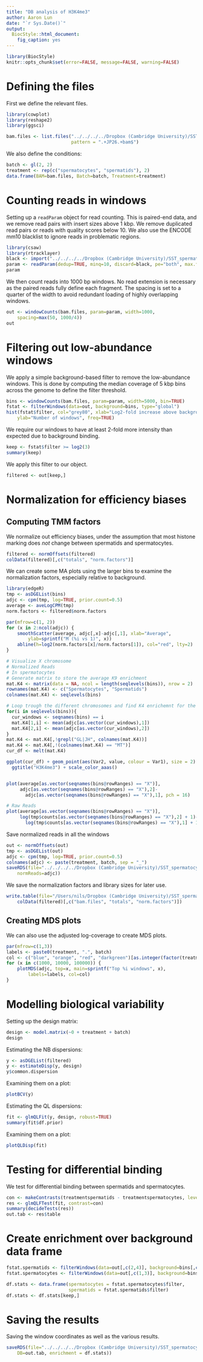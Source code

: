```yaml
---
title: "DB analysis of H3K4me3"
author: Aaron Lun
date: "`r Sys.Date()`"
output:
  BiocStyle::html_document:
    fig_caption: yes
---
```


```r
library(BiocStyle)
knitr::opts_chunk$set(error=FALSE, message=FALSE, warning=FALSE)
```

# Defining the files

First we define the relevant files.

```r
library(cowplot)
library(reshape2)
library(ggsci)

bam.files <- list.files("../../../../Dropbox (Cambridge University)/SST_spermatocytes/Analysis/CnR/bam/H3K4me3/", full.names = TRUE,
                        pattern = ".+JP26.+bam$")
```

We also define the conditions:

```r
batch <- gl(2, 2)
treatment <- rep(c("spermatocytes", "spermatids"), 2)
data.frame(BAM=bam.files, Batch=batch, Treatment=treatment)
```


# Counting reads in windows

Setting up a `readParam` object for read counting.
This is paired-end data, and we remove read pairs with insert sizes above 1 kbp.
We remove duplicated read pairs or reads with quality scores below 10.
We also use the ENCODE mm10 blacklist to ignore reads in problematic regions.

```r
library(csaw)
library(rtracklayer)
black <- import("../../../../Dropbox (Cambridge University)/SST_spermatocytes/Analysis/CnR/Blacklist_mm10.bed")
param <- readParam(dedup=TRUE, minq=10, discard=black, pe="both", max.frag=1000)
param
```

We then count reads into 1000 bp windows. 
No read extension is necessary as the paired reads fully define each fragment.
The spacing is set to a quarter of the width to avoid redundant loading of highly overlapping windows.

```r
out <- windowCounts(bam.files, param=param, width=1000,
    spacing=max(50, 1000/4))
out
```

# Filtering out low-abundance windows

We apply a simple background-based filter to remove the low-abundance windows.
This is done by computing the median coverage of 5 kbp bins across the genome to define the filter threshold.

```r
bins <- windowCounts(bam.files, param=param, width=5000, bin=TRUE)
fstat <- filterWindows(data=out, background=bins, type="global")
hist(fstat$filter, col="grey80", xlab="Log2-fold increase above background",
    ylab="Number of windows", freq=TRUE)
```

We require our windows to have at least 2-fold more intensity than expected due to background binding.

```r
keep <- fstat$filter >= log2(3)
summary(keep)
```

We apply this filter to our object.

```r
filtered <- out[keep,]
```

# Normalization for efficiency biases

## Computing TMM factors

We normalize out efficiency biases, under the assumption that most histone marking does _not_ change between spermatids and spermatocytes.

```r
filtered <- normOffsets(filtered)
colData(filtered)[,c("totals", "norm.factors")]
```

We can create some MA plots using the larger bins to examine the normalization factors, especially relative to background.

```r
library(edgeR)
tmp <- asDGEList(bins)
adjc <- cpm(tmp, log=TRUE, prior.count=0.5)
average <- aveLogCPM(tmp)
norm.factors <- filtered$norm.factors

par(mfrow=c(1, 2))
for (x in 2:ncol(adjc)) {
    smoothScatter(average, adjc[,x]-adjc[,1], xlab="Average", 
        ylab=sprintf("M (%i vs 1)", x))
    abline(h=log2(norm.factors[x]/norm.factors[1]), col="red", lty=2)        
}

# Visualize X chromosome
# Normalized Reads
# In spermatocytes
# Generate matrix to store the average K9 enrichment
mat.K4 <- matrix(data = NA, ncol = length(seqlevels(bins)), nrow = 2)
rownames(mat.K4) <- c("Spermatocytes", "Spermatids")
colnames(mat.K4) <- seqlevels(bins)

# Loop trough the different chromosomes and find K4 enrichemnt for the whole chromosome
for(i in seqlevels(bins)){
  cur_windows <- seqnames(bins) == i
  mat.K4[1,i] <- mean(adjc[as.vector(cur_windows),1])
  mat.K4[2,i] <- mean(adjc[as.vector(cur_windows),2])
}
mat.K4 <- mat.K4[,!grepl("GL|JH", colnames(mat.K4))]
mat.K4 <- mat.K4[,!(colnames(mat.K4) == "MT")]
cur_df <- melt(mat.K4)

ggplot(cur_df) + geom_point(aes(Var2, value, colour = Var1), size = 2) + 
  ggtitle("H3K4me3") + scale_color_aaas()


plot(average[as.vector(seqnames(bins@rowRanges) == "X")], 
     adjc[as.vector(seqnames(bins@rowRanges) == "X"),2]-
       adjc[as.vector(seqnames(bins@rowRanges) == "X"),1], pch = 16)

# Raw Reads
plot(average[as.vector(seqnames(bins@rowRanges) == "X")], 
     log(tmp$counts[as.vector(seqnames(bins@rowRanges) == "X"),2] + 1)-
       log(tmp$counts[as.vector(seqnames(bins@rowRanges) == "X"),1] + 1), pch = 16)
```

Save normalized reads in all the windows

```r
out <- normOffsets(out)
tmp <- asDGEList(out)
adjc <- cpm(tmp, log=TRUE, prior.count=0.5)
colnames(adjc) <- paste(treatment, batch, sep = "_")
saveRDS(file="../../../../Dropbox (Cambridge University)/SST_spermatocytes/Analysis/CnR/DB/H3K9me3/H3K9me3_1000_normReads.rds", list(windows=rowRanges(out), 
    normReads=adjc)) 
```

We save the normalization factors and library sizes for later use.

```r
write.table(file="/Users/nils/Dropbox (Cambridge University)/SST_spermatocytes/Analysis/CnR/DB/H3K4me3/norm_1000.tsv", quote=FALSE, row.names=FALSE, sep="\t",
    colData(filtered)[,c("bam.files", "totals", "norm.factors")])
```

## Creating MDS plots

We can also use the adjusted log-coverage to create MDS plots.

```r
par(mfrow=c(1,3))
labels <- paste0(treatment, ".", batch) 
col <- c("blue", "orange", "red", "darkgreen")[as.integer(factor(treatment))]
for (x in c(1000, 10000, 100000)) {
    plotMDS(adjc, top=x, main=sprintf("Top %i windows", x),
        labels=labels, col=col)
}
```

# Modelling biological variability

Setting up the design matrix:

```r
design <- model.matrix(~0 + treatment + batch)
design
```

Estimating the NB dispersions:

```r
y <- asDGEList(filtered)
y <- estimateDisp(y, design)
y$common.dispersion
```

Examining them on a plot:

```r
plotBCV(y)
```

Estimating the QL dispersions:

```r
fit <- glmQLFit(y, design, robust=TRUE)
summary(fit$df.prior)
```

Examining them on a plot:

```r
plotQLDisp(fit)
```

# Testing for differential binding

We test for differential binding between spermatids and spermatocytes.

```r
con <- makeContrasts(treatmentspermatids - treatmentspermatocytes, levels=design)
res <- glmQLFTest(fit, contrast=con)
summary(decideTests(res))
out.tab <- res$table
```

# Create enrichment over background data frame

```r
fstat.spermatids <- filterWindows(data=out[,c(2,4)], background=bins[,c(2,4)], type="global")
fstat.spermatocytes <- filterWindows(data=out[,c(1,3)], background=bins[,c(1,3)], type="global")

df.stats <- data.frame(spermatocytes = fstat.spermatocytes$filter,
                       spermatids = fstat.spermatids$filter)
df.stats <- df.stats[keep,]
```

# Saving the results

Saving the window coordinates as well as the various results.

```r
saveRDS(file="../../../../Dropbox (Cambridge University)/SST_spermatocytes/Analysis/CnR/DB/H3K4me3/H3K4me3_1000.rds", list(windows=rowRanges(filtered), 
    DB=out.tab, enrichment = df.stats)) 
```